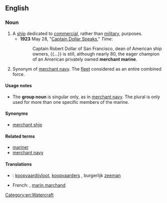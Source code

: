 ==English==

===Noun===
{{en-noun}}

# A [[ship]] dedicated to [[commercial]], rather than [[military]], purposes.
#* '''1923''' May 28, "[http://www.time.com/time/magazine/article/0,9171,715507,00.html Captain Dollar Speaks]," ''Time'':
#*: Captain Robert Dollar of San Francisco, dean of American ship owners, {{...}} is still, although nearly 80, the eager champion of an American privately owned '''merchant marine'''.
# {{lb|en|uncountable}} Synonym of [[merchant navy]]. The [[fleet]] considered as an entire combined force.

====Usage notes====
* The '''group noun''' is singular only, as in [[merchant navy]]. The plural is only used for more than one specific members of the marine.

====Synonyms====
* [[merchant ship]]

====Related terms====
* [[mariner]]
* [[merchant navy]]

====Translations====
{{checktrans-top}}
* {{ttbc|nl}}: [[koopvaardijvloot]], [[koopvaarders]] {{g|m-p}}, burgerlijk [[zeeman]] {{g|m}}
{{trans-mid}}
* French: {{t+check|fr|marine marchande}}, [[marin marchand]] {{g|m}}
{{trans-bottom}}

[[Category:en:Watercraft]]